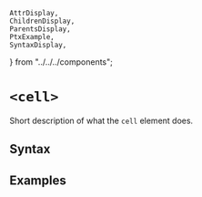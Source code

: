     AttrDisplay,
    ChildrenDisplay,
    ParentsDisplay,
    PtxExample,
    SyntaxDisplay,
} from "../../../components";

# `<cell>`

Short description of what the `cell` element does.

## Syntax

<SyntaxDisplay name="cell" />

## Examples

    